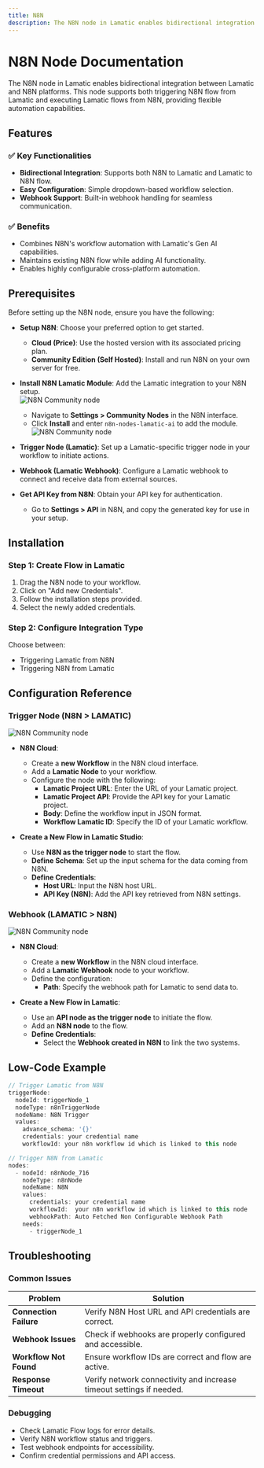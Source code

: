 ```yaml
---
title: N8N
description: The N8N node in Lamatic enables bidirectional integration between Lamatic and N8N platforms. This node supports both triggering N8N flow from Lamatic and executing Lamatic flows from N8N, providing flexible automation capabilities.
---
```

# N8N Node Documentation

The N8N node in Lamatic enables bidirectional integration between Lamatic and N8N platforms. This node supports both triggering N8N flow from Lamatic and executing Lamatic flows from N8N, providing flexible automation capabilities.

## Features

### ✅ Key Functionalities
- **Bidirectional Integration**: Supports both N8N to Lamatic and Lamatic to N8N flow.
- **Easy Configuration**: Simple dropdown-based workflow selection.
- **Webhook Support**: Built-in webhook handling for seamless communication.

### ✅ Benefits
- Combines N8N's workflow automation with Lamatic's Gen AI capabilities.
- Maintains existing N8N flow while adding AI functionality.
- Enables highly configurable cross-platform automation.


## Prerequisites

Before setting up the N8N node, ensure you have the following:

- **Setup N8N**: Choose your preferred option to get started.  
  - **Cloud (Price)**: Use the hosted version with its associated pricing plan.  
  - **Community Edition (Self Hosted)**: Install and run N8N on your own server for free.  

- **Install N8N Lamatic Module**: Add the Lamatic integration to your N8N setup.  
 ![N8N Community node](./img/n8n1.png)
  - Navigate to **Settings > Community Nodes** in the N8N interface.  
  - Click **Install** and enter `n8n-nodes-lamatic-ai` to add the module.  
   ![N8N Community node](./img/n8n2.png)

- **Trigger Node (Lamatic)**: Set up a Lamatic-specific trigger node in your workflow to initiate actions.  

- **Webhook (Lamatic Webhook)**: Configure a Lamatic webhook to connect and receive data from external sources.  

- **Get API Key from N8N**: Obtain your API key for authentication.  
  - Go to **Settings > API** in N8N, and copy the generated key for use in your setup.

## Installation

### Step 1: Create Flow in Lamatic
1. Drag the N8N node to your workflow.
2. Click on "Add new Credentials".
3. Follow the installation steps provided.
4. Select the newly added credentials.

### Step 2: Configure Integration Type
Choose between:
- Triggering Lamatic from N8N
- Triggering N8N from Lamatic



## Configuration Reference
### Trigger Node (N8N > LAMATIC)
 ![N8N Community node](./img/n8n3.png)

- **N8N Cloud**:  
  - Create a **new Workflow** in the N8N cloud interface.  
  - Add a **Lamatic Node** to your workflow.  
  - Configure the node with the following:  
    - **Lamatic Project URL**: Enter the URL of your Lamatic project.  
    - **Lamatic Project API**: Provide the API key for your Lamatic project.  
    - **Body**: Define the workflow input in JSON format.  
    - **Workflow Lamatic ID**: Specify the ID of your Lamatic workflow.  

- **Create a New Flow in Lamatic Studio**:  
  - Use **N8N as the trigger node** to start the flow.  
  - **Define Schema**: Set up the input schema for the data coming from N8N.  
  - **Define Credentials**:  
    - **Host URL**: Input the N8N host URL.  
    - **API Key (N8N)**: Add the API key retrieved from N8N settings.  

### Webhook (LAMATIC > N8N)
 ![N8N Community node](./img/n8n4.png)

- **N8N Cloud**:  
  - Create a **new Workflow** in the N8N cloud interface.  
  - Add a **Lamatic Webhook** node to your workflow.  
  - Define the configuration:  
    - **Path**: Specify the webhook path for Lamatic to send data to.  

- **Create a New Flow in Lamatic**:  
  - Use an **API node as the trigger node** to initiate the flow.  
  - Add an **N8N node** to the flow.  
  - **Define Credentials**:  
    - Select the **Webhook created in N8N** to link the two systems.
## Low-Code Example

```js
// Trigger Lamatic from N8N 
triggerNode:
  nodeId: triggerNode_1
  nodeType: n8nTriggerNode
  nodeName: N8N Trigger
  values:
    advance_schema: '{}'
    credentials: your credential name
    workflowId: your n8n workflow id which is linked to this node

// Trigger N8N from Lamatic
nodes:
  - nodeId: n8nNode_716
    nodeType: n8nNode
    nodeName: N8N
    values:
      credentials: your credential name
      workflowId:  your n8n workflow id which is linked to this node
      webhookPath: Auto Fetched Non Configurable Webhook Path
    needs:
      - triggerNode_1
```

## Troubleshooting

### Common Issues

| **Problem**                | **Solution**                                                                                |
|---------------------------|--------------------------------------------------------------------------------------------|
| **Connection Failure**     | Verify N8N Host URL and API credentials are correct.                                       |
| **Webhook Issues**         | Check if webhooks are properly configured and accessible.                                  |
| **Workflow Not Found**     | Ensure workflow IDs are correct and flow are active.                                  |
| **Response Timeout**       | Verify network connectivity and increase timeout settings if needed.                       |

### Debugging

- Check Lamatic Flow logs for error details.
- Verify N8N workflow status and triggers.
- Test webhook endpoints for accessibility.
- Confirm credential permissions and API access.
